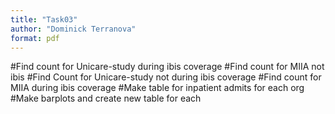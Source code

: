 ```yaml
---
title: "Task03"
author: "Dominick Terranova"
format: pdf
---
```


#Find count for Unicare-study during ibis coverage
#Find count for MIIA not ibis
#Find Count for Unicare-study not during ibis coverage
#Find count for MIIA during ibis coverage
#Make table for inpatient admits for each org
#Make barplots and create new table for each
